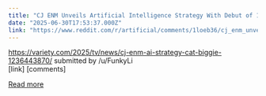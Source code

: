```yaml
---
title: "CJ ENM Unveils Artificial Intelligence Strategy With Debut of 100% AI-Generated Animation ‘Cat Biggie’"
date: "2025-06-30T17:53:37.000Z"
link: "https://www.reddit.com/r/artificial/comments/1loeb36/cj_enm_unveils_artificial_intelligence_strategy/"
---
```


https://variety.com/2025/tv/news/cj-enm-ai-strategy-cat-biggie-1236443870/
    submitted by    /u/FunkyLi  
 [link]   [comments]

[Read more](https://www.reddit.com/r/artificial/comments/1loeb36/cj_enm_unveils_artificial_intelligence_strategy/)

